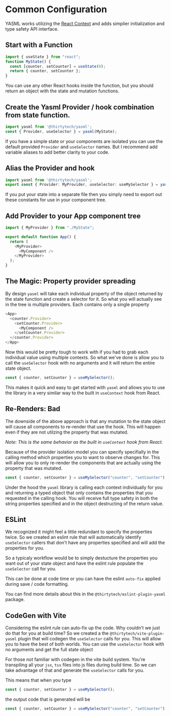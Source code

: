 # Common Configuration

YASML works utilizing the [React Context](https://react.dev/reference/react#context-hooks)
and adds simplier initialization and type safety API interface.

## Start with a Function

```typescript copy
import { useState } from "react";
function MyState() {
  const [counter, setCounter] = useState(0);
  return { counter, setCounter };
}
```

You can use any other React hooks inside the function, but you should return an object with the state and mutation functions.

## Create the Yasml Provider / hook combination from state function.

```typescript copy
import yasml from '@thirtytech/yasml';
const { Provider, useSelector } = yasml(MyState);
```

If you have a simple state or your components are isolated you can use the default provided `Provider` and `useSelector` names.
But I recommend add variable aliases to add better clarity to your code.

## Alias the Provider and hook

```typescript copy
import yasml from '@thirtytech/yasml';
export const { Provider: MyProvider, useSelector: useMySelector } = yasml(MyState);
```

If you put your state into a separate file then you simply need to export out these constants for use in your component tree.

## Add Provider to your App component tree

```typescript copy
import { MyProvider } from "./MyState";

export default function App() {
  return (
    <MyProvider>
      <MyComponent />
    </MyProvider>
  );
}
```

## The Magic: Property provider spreading

By design `yasml` will take each individual property of the object returned by the state function and create a selector for it.
So what you will actually see in the tree is multiple providers. Each contains only a single property

```typescript copy
<App>
  <counter.Provider>
    <setCounter.Provider>
      <MyComponent />
    </setCounter.Provider>
  </counter.Provider>
</App>
```

Now this would be pretty tough to work with if you had to grab each individual value using multiple contexts.
So what we've done is allow you to call the `useSelector` hook with no arguments and it will return the entire state object.

```typescript copy
const { counter, setCounter } = useMySelector();
```

This makes it quick and easy to get started with `yasml` and allows you to use the library in a very similar way to the built in `useContext` hook from React.

## Re-Renders: Bad

The downside of the above approach is that any mutation to the state object will cause all components to re-render that use the hook.
This will happen even if they are not utilzing the property that was mutated.

_Note: This is the same behavior as the built in `useContext` hook from React._

Because of the provider isolation model you can specify specifially in the calling method which properties you to want to observe
changes for. This will allow you to only re-render the components that are actually using the property that was mutated.

```typescript copy
const { counter, setCounter } = useMySelector("counter", "setCounter");
```

Under the hood the `yasml` library is calling each context individually for you and returning a typed object that only contains the properties that you requested in the calling hook.
You will receive full type safety in both the string properties specified and in the object destructing of the return value.

## ESLint
We recognized it might feel a little redundant to specify the properties twice. So we created an eslint rule that will automatically identify `useSelector` callers that don't have
any properties specified and will add the properties for you.

So a typicaly workflow would be to simply destucture the properties you want out of your state object and have the eslint rule populate the `useSelector` call for you.

This can be done at code time or you can have the eslint `auto-fix` applied during save / code formatting.

You can find more details about this in the `@thirtytech/eslint-plugin-yasml` package.

## CodeGen with Vite
Considering the eslint rule can auto-fix up the code. Why couldn't we just do that for you at build time? So we created a the `@thirtytech/vite-plugin-yasml` plugin
that will codegen the `useSelector` calls for you. This will allow you to have the best of both worlds. You can use the `useSelector` hook with no arguments and get the full state object

For those not familiar with codegen in the vite build system. You're transpiling all your `jsx`, `tsx` files into js files during build time. So we can take advantage of that and
generate the `useSelector` calls for you.

This means that when you type

```typescript copy
const { counter, setCounter } = useMySelector();
```

the output code that is generated will be

```typescript copy
const { counter, setCounter } = useMySelector("counter", "setCounter");
```
